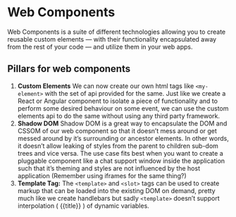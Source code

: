 # Web Components

Web Components is a suite of different technologies allowing you to create reusable custom elements — with their functionality encapsulated away from the rest of your code — and utilize them in your web apps.

## Pillars for web components

1. **Custom Elements** We can now create our own html tags like `<my-element>` with the set of api provided for the same. Just like we create a React or Angular component to isolate a piece of functionality and to perform some desired behaviour on some event, we can use the custom elements api to do the same without using any third party framework.
1. **Shadow DOM** Shadow DOM is a great way to encapsulate the DOM and CSSOM of our web component so that it doesn’t mess around or get messed around by it’s surrounding or ancestor elements. In other words, it doesn’t allow leaking of styles from the parent to children sub-dom trees and vice versa. The use case fits best when you want to create a pluggable component like a chat support window inside the application such that it’s theming and styles are not influenced by the host application (Remember using iframes for the same thing?)
1. **Template Tag:** The `<template>` and `<slot>` tags can be used to create markup that can be loaded into the existing DOM on demand, pretty much like we create handlebars but sadly `<template>` doesn’t support interpolation ( {{title}} ) of dynamic variables.
